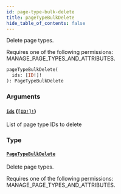 ```yaml
---
id: page-type-bulk-delete
title: pageTypeBulkDelete
hide_table_of_contents: false
---
```


Delete page types.

Requires one of the following permissions: MANAGE_PAGE_TYPES_AND_ATTRIBUTES.

```graphql
pageTypeBulkDelete(
  ids: [ID!]!
): PageTypeBulkDelete
```

### Arguments

#### [`ids`](#) ([`[ID!]!`](../../../developer/api-reference/scalars/id))

List of page type IDs to delete

### Type

#### [`PageTypeBulkDelete`](../../../developer/api-reference/objects/page-type-bulk-delete)

Delete page types.

Requires one of the following permissions: MANAGE_PAGE_TYPES_AND_ATTRIBUTES.
